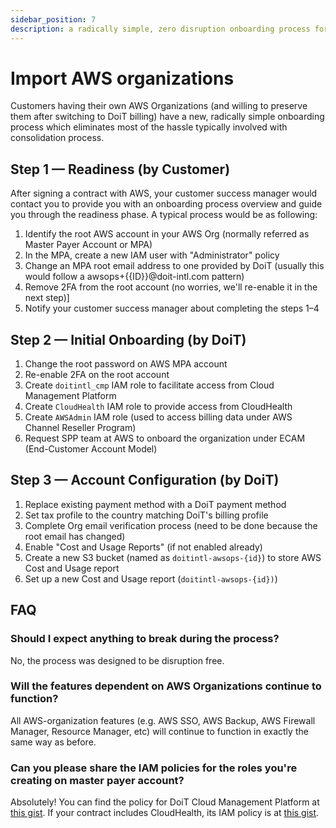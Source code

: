 ```yaml
---
sidebar_position: 7
description: a radically simple, zero disruption onboarding process for our customers
---
```


# Import AWS organizations

Customers having their own AWS Organizations (and willing to preserve them after switching to DoiT billing) have a new, radically simple onboarding process which eliminates most of the hassle typically involved with consolidation process.

## Step 1 &mdash; Readiness (by Customer)

After signing a contract with AWS, your customer success manager would contact you to provide you with an onboarding process overview and guide you through the readiness phase. A typical process would be as following:

1. Identify the root AWS account in your AWS Org (normally referred as Master Payer Account or MPA)
2. In the MPA, create a new IAM user with "Administrator" policy
3. Change an MPA root email address to one provided by DoiT (usually this would follow a awsops+{{ID}}@doit-intl.com pattern)
4. Remove 2FA from the root account (no worries, we'll re-enable it in the next step)]
5. Notify your customer success manager about completing the steps 1&ndash;4

## Step 2 &mdash; Initial Onboarding (by DoiT)

1. Change the root password on AWS MPA account
2. Re-enable 2FA on the root account
3. Create `doitintl_cmp` IAM role to facilitate access from Cloud Management Platform
4. Create `CloudHealth` IAM role to provide access from CloudHealth
5. Create `AWSAdmin` IAM role (used to access billing data under AWS Channel Reseller Program)
6. Request SPP team at AWS to onboard the organization under ECAM (End-Customer Account Model)

## Step 3 &mdash; Account Configuration (by DoiT)

1. Replace existing payment method with a DoiT payment method
2. Set tax profile to the country matching DoiT's billing profile
3. Complete Org email verification process (need to be done because the root email has changed)
4. Enable "Cost and Usage Reports" (if not enabled already)
5. Create a new S3 bucket (named as `doitintl-awsops-{id}`) to store AWS Cost and Usage report
6. Set up a new Cost and Usage report (`doitintl-awsops-{id})`)

## FAQ

### Should I expect anything to break during the process?

No, the process was designed to be disruption free.

### Will the features dependent on AWS Organizations continue to function?

All AWS-organization features (e.g. AWS SSO, AWS Backup, AWS Firewall Manager, Resource Manager, etc) will continue to function in exactly the same way as before.

### Can you please share the IAM policies for the roles you're creating on master payer account?

Absolutely! You can find the policy for DoiT Cloud Management Platform at [this gist](https://gist.github.com/spark2ignite/e2a5a23fc6d239837cc3765cc0db024d). If your contract includes CloudHealth, its IAM policy is at [this gist](https://gist.github.com/spark2ignite/136441bb23eb90a256b1d550ea7df5c3).
